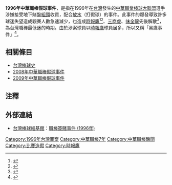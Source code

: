 
'''1996年中華職棒假球事件'''，是指在1996年在[[台灣|台灣]]發生的[[中華職業棒球大聯盟|中華職業棒球大聯盟]]選手涉嫌接受地下賭盤[[組頭|組頭]]收買，配合[[放水|放水]]（打假球）的事件。此事件的爆發導致許多球迷失望造成觀賽人數急速減少，也造成[[時報鷹|時報鷹]]<ref name="時報鷹解散">{{Cite web|url=http://catalog.digitalarchives.tw/item/00/32/18/f3.html|title=解散!時報鷹飛進歷史|author=林以君|publisher=[[聯合報|聯合報]]|date=1998-09-16|accessdate=2015-08-03|work=典藏臺灣|archive-date=2016-03-04|archive-url=https://web.archive.org/web/20160304083542/http://catalog.digitalarchives.tw/item/00/32/18/f3.html|dead-url=no}}</ref><ref>{{Cite web|url=http://forums.chinatimes.com/report/2005eagle/content/history/98091501.htm|title=時報鷹隊宣佈解散|author=廖德修|publisher=中時電子報新聞專輯：時報鷹展翅再揮棒|work=[[中國時報|中國時報]]|date=1998-09-15|accessdate=2015-08-03|archive-date=2019-01-11|archive-url=https://web.archive.org/web/20190111195424/https://forums.chinatimes.com/report/2005eagle/content/history/98091501.htm|dead-url=no}}</ref>、[[三商虎|三商虎]]、[[味全龍|味全龍]]先後解散<ref>{{Cite web|url=http://www.cpbl.com.tw/about.aspx|title=關於中職|quote=在持續穩定成長中的中華職棒，詎料因為另一聯盟(台灣職業棒球大聯盟)的成立及賭博事件，導致職棒景氣陷入低潮，民國八十七年時報鷹隊宣佈解散，接著民國八十八年三商虎隊、味全龍隊亦先後宣佈解散|publisher=[[中華職業棒球大聯盟|中華職業棒球大聯盟]]官網|accessdate=2015-08-03|deadurl=yes|archiveurl=https://web.archive.org/web/20150821045611/http://www.cpbl.com.tw/about.aspx|archivedate=2015-08-21}}</ref>，為台灣職棒最低迷的時期。由於涉案球員以[[時報鷹|時報鷹]]球員居多，所以又稱「黑鷹事件」<ref>{{Cite news|url=http://news.ltn.com.tw/news/society/paper/652211|title=黑鷹案毀前程 昔日強打 不准兒玩棒球|author=葛祐豪、吳清正|publisher=[[自由時報|自由時報]]|date=2013-02-04|accessdate=2015-08-03|archive-date=2017-09-25|archive-url=https://web.archive.org/web/20170925071108/http://news.ltn.com.tw/news/society/paper/652211|dead-url=no}}</ref>。

== 相關條目 ==
*[[台灣棒球史|台灣棒球史]]<!-- 重要優良條目 放在第一位-->
*[[2008年中華職棒假球事件|2008年中華職棒假球事件]]
*[[2009年中華職棒假球事件|2009年中華職棒假球事件]]

== 注釋 ==
{{reflist}}

==外部連結==
{{Wikisourceshas|臺灣高等法院86年度上訴字第5354號刑事判決}}
*[[台灣棒球維基館|台灣棒球維基館]]：[http://twbsball.dils.tku.edu.tw/wiki/index.php/%E8%81%B7%E6%A3%92%E7%B0%BD%E8%B3%AD%E4%BA%8B%E4%BB%B6_(1996%E5%B9%B4) 職棒簽賭事件 (1996年)]{{Wayback|url=http://twbsball.dils.tku.edu.tw/wiki/index.php/%E8%81%B7%E6%A3%92%E7%B0%BD%E8%B3%AD%E4%BA%8B%E4%BB%B6_(1996%E5%B9%B4) |date=20190911202010 }}

{{Baseball-stub}}

[[Category:1996年台灣罪案|Category:1996年台灣罪案]]
[[Category:中華職棒7年|Category:中華職棒7年]]
[[Category:中華職棒醜聞|Category:中華職棒醜聞]]
[[Category:比賽造假|Category:比賽造假]]
[[Category:時報鷹|Category:時報鷹]]